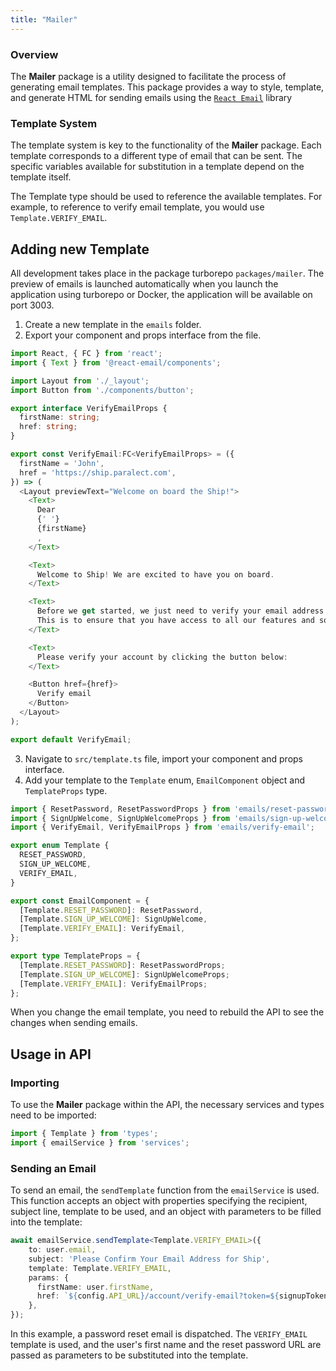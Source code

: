 ```yaml
---
title: "Mailer"
---
```


### Overview

The **Mailer** package is a utility designed to facilitate the process of generating email templates. This package provides a way to style, template, and generate HTML for sending emails using the [`React Email`](https://react.email/) library

### Template System

The template system is key to the functionality of the **Mailer** package. Each template corresponds to a different type of email that can be sent. The specific variables available for substitution in a template depend on the template itself.

The Template type should be used to reference the available templates.  For example, to reference to verify email template, you would use `Template.VERIFY_EMAIL`.


## Adding new Template

All development takes place in the package turborepo `packages/mailer`. The preview of emails is launched automatically when you launch the application using turborepo or Docker, the application will be available on port 3003.

1. Create a new template in the `emails` folder.
2. Export your component and props interface from the file.

```typescript my-app/packages/mailer/emails/verify-email.tsx
import React, { FC } from 'react';
import { Text } from '@react-email/components';

import Layout from './_layout';
import Button from './components/button';

export interface VerifyEmailProps {
  firstName: string;
  href: string;
}

export const VerifyEmail:FC<VerifyEmailProps> = ({
  firstName = 'John',
  href = 'https://ship.paralect.com',
}) => (
  <Layout previewText="Welcome on board the Ship!">
    <Text>
      Dear
      {' '}
      {firstName}
      ,
    </Text>

    <Text>
      Welcome to Ship! We are excited to have you on board.
    </Text>

    <Text>
      Before we get started, we just need to verify your email address.
      This is to ensure that you have access to all our features and so we can send you important account notifications.
    </Text>

    <Text>
      Please verify your account by clicking the button below:
    </Text>

    <Button href={href}>
      Verify email
    </Button>
  </Layout>
);

export default VerifyEmail;
```

3. Navigate to `src/template.ts` file, import your component and props interface.
4. Add your template to the `Template` enum, `EmailComponent` object and `TemplateProps` type.

```typescript my-app/packages/mailer/src/template.ts
import { ResetPassword, ResetPasswordProps } from 'emails/reset-password';
import { SignUpWelcome, SignUpWelcomeProps } from 'emails/sign-up-welcome';
import { VerifyEmail, VerifyEmailProps } from 'emails/verify-email';

export enum Template {
  RESET_PASSWORD,
  SIGN_UP_WELCOME,
  VERIFY_EMAIL,
}

export const EmailComponent = {
  [Template.RESET_PASSWORD]: ResetPassword,
  [Template.SIGN_UP_WELCOME]: SignUpWelcome,
  [Template.VERIFY_EMAIL]: VerifyEmail,
};

export type TemplateProps = {
  [Template.RESET_PASSWORD]: ResetPasswordProps;
  [Template.SIGN_UP_WELCOME]: SignUpWelcomeProps;
  [Template.VERIFY_EMAIL]: VerifyEmailProps;
};

```

<Tip>
When you change the email template, you need to rebuild the API to see the changes when sending emails.
</Tip>

## Usage in API

### Importing

To use the **Mailer** package within the API, the necessary services and types need to be imported:

```typescript
import { Template } from 'types';
import { emailService } from 'services';
```

### Sending an Email

To send an email, the `sendTemplate` function from the `emailService` is used. This function accepts an object with properties specifying the recipient, subject line, template to be used, and an object with parameters to be filled into the template:

```typescript
await emailService.sendTemplate<Template.VERIFY_EMAIL>({
    to: user.email,
    subject: 'Please Confirm Your Email Address for Ship',
    template: Template.VERIFY_EMAIL,
    params: {
      firstName: user.firstName,
      href: `${config.API_URL}/account/verify-email?token=${signupToken}`,
    },
});
```

In this example, a password reset email is dispatched. The `VERIFY_EMAIL` template is used, and the user's first name and the reset password URL are passed as parameters to be substituted into the template.
